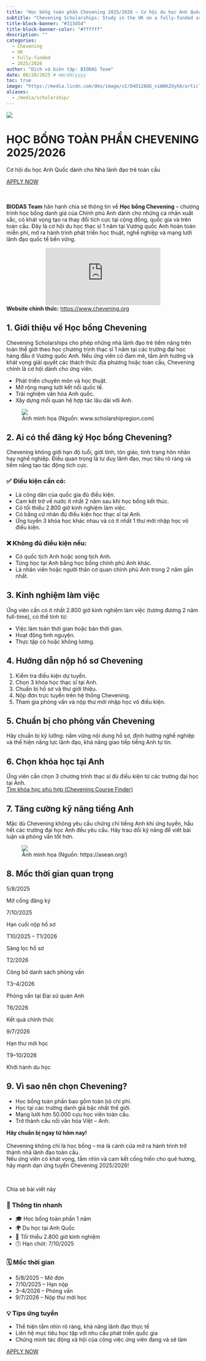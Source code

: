 ```yaml
---
title: "Học bổng toàn phần Chevening 2025/2026 – Cơ hội du học Anh Quốc dành cho Nhà lãnh đạo trẻ toàn cầu"
subtitle: "Chevening Scholarships: Study in the UK on a fully-funded scholarship with Chevening"
title-block-banner: "#313d5d"
title-block-banner-color: "#ffffff"
description: ""
categories:
  - Chevening
  - UK
  - Fully-funded
  - 2025/2026
author: "Dịch và biên tập: BIODAS Team"
date: 08/20/2025 # mm/dd/yyyy
toc: true
image: "https://media.licdn.com/dms/image/v2/D4D12AQG_niWAKZdyXA/article-cover_image-shrink_720_1280/article-cover_image-shrink_720_1280/0/1728640151097?e=2147483647&v=beta&t=I_Wj6WoF1NgpKq606-nJxFPrU4rYu969GZ1j617uWW8"
aliases: 
  - /media/scholarship/
---
```


![](https://alt.edu.vn/wp-content/uploads/2023/11/alt-feature-Chevening-Scholarship-1.jpg){fig-align="center" class="img-cover"}



```{=html}
<!-- Gắn file CSS -->
<link rel="stylesheet" href="section-scholarship-template.css">

<!-- Font Awesome CDN (hiển thị icon mạng xã hội) -->
<link rel="stylesheet" href="https://cdnjs.cloudflare.com/ajax/libs/font-awesome/6.5.0/css/all.min.css">


<body class="section-scholarship-template">

  <!-- ===== HERO ===== -->
  <div class="hero-banner">
    <div class="hero-content">
      <h1>HỌC BỔNG TOÀN PHẦN CHEVENING 2025/2026</h1>
      <p class="hero-subtitle">Cơ hội du học Anh Quốc dành cho Nhà lãnh đạo trẻ toàn cầu</p>
      
      <!-- Button with scholarship deadline -->
      <a 
        href="https://www.chevening.org/apply"
        target="_blank"
        class="apply-button"
        data-deadline="2025-11-07T23:59:00"
      >
        APPLY NOW
      </a>
    </div>
  </div>

  <!-- ===== CONTENT ===== -->
  <div class="layout">
    <div class="main-content">
      <br><br>
      <p><strong>BIODAS Team</strong> hân hạnh chia sẻ thông tin về <strong>Học bổng Chevening</strong> – chương trình học bổng danh giá của Chính phủ Anh dành cho những cá nhân xuất sắc, có khát vọng tạo ra thay đổi tích cực tại cộng đồng, quốc gia và trên toàn cầu. Đây là cơ hội du học thạc sĩ 1 năm tại Vương quốc Anh hoàn toàn miễn phí, mở ra hành trình phát triển học thuật, nghề nghiệp và mạng lưới lãnh đạo quốc tế bền vững.</p>

      <div style="text-align:center;">
        <iframe 
          src="https://www.youtube.com/embed/hHDTKvt4yIY?si=7aA_ddT_g6sWoywN"
          title="YouTube video player"
          style="width:auto; height:auto; aspect-ratio:16/9; border:0;"
          allow="accelerometer; autoplay; clipboard-write; encrypted-media; gyroscope; picture-in-picture; web-share"
          referrerpolicy="strict-origin-when-cross-origin"
          allowfullscreen>
        </iframe>
      </div>
      
      <strong>Website chính thức:</strong> <a href="https://www.chevening.org" target="_blank">https://www.chevening.org</a></p>

      <h2>1. Giới thiệu về Học bổng Chevening</h2>
      <p>Chevening Scholarships cho phép những nhà lãnh đạo trẻ tiềm năng trên toàn thế giới theo học chương trình thạc sĩ 1 năm tại các trường đại học hàng đầu ở Vương quốc Anh. Nếu ứng viên có đam mê, tầm ảnh hưởng và khát vọng giải quyết các thách thức địa phương hoặc toàn cầu, Chevening chính là cơ hội dành cho ứng viên.</p>

      <div class="highlight-box">
        <ul>
          <li>Phát triển chuyên môn và học thuật.</li>
          <li>Mở rộng mạng lưới kết nối quốc tế.</li>
          <li>Trải nghiệm văn hóa Anh quốc.</li>
          <li>Xây dựng mối quan hệ hợp tác lâu dài với Anh.</li>
        </ul>
      </div>

      <!-- Ảnh minh họa -->
      <figure>
        <div class="img-wrap">
          <img src="https://www.scholarshipregion.com/wp-content/uploads/elementor/thumbs/UK-Government-Chevening-Scholarships-qc0g3ibu1s0523zq02df7ib6anvlhihenpt574hz4w.jpg" class="img" />
        </div>
        <figcaption>
          Ảnh minh họa (Nguồn: www.scholarshipregion.com)
        </figcaption>
      </figure>

      <h2>2. Ai có thể đăng ký Học bổng Chevening?</h2>
      <p>Chevening không giới hạn độ tuổi, giới tính, tôn giáo, tình trạng hôn nhân hay nghề nghiệp. Điều quan trọng là tư duy lãnh đạo, mục tiêu rõ ràng và tiềm năng tạo tác động tích cực.</p>

      <h3>✅ Điều kiện cần có:</h3>
      <div class="highlight-box">
        <ul>
          <li>Là công dân của quốc gia đủ điều kiện.</li>
          <li>Cam kết trở về nước ít nhất 2 năm sau khi học bổng kết thúc.</li>
          <li>Có tối thiểu 2.800 giờ kinh nghiệm làm việc.</li>
          <li>Có bằng cử nhân đủ điều kiện học thạc sĩ tại Anh.</li>
          <li>Ứng tuyển 3 khóa học khác nhau và có ít nhất 1 thư mời nhập học vô điều kiện.</li>
        </ul>
      </div>

      <h3>❌ Không đủ điều kiện nếu:</h3>
      <div class="highlight-box">
        <ul>
          <li>Có quốc tịch Anh hoặc song tịch Anh.</li>
          <li>Từng học tại Anh bằng học bổng chính phủ Anh khác.</li>
          <li>Là nhân viên hoặc người thân cơ quan chính phủ Anh trong 2 năm gần nhất.</li>
        </ul>
      </div>

      <h2>3. Kinh nghiệm làm việc</h2>
      <p>Ứng viên cần có ít nhất 2.800 giờ kinh nghiệm làm việc (tương đương 2 năm full-time), có thể tính từ:</p>
      <div class="highlight-box">
        <ul>
          <li>Việc làm toàn thời gian hoặc bán thời gian.</li>
          <li>Hoạt động tình nguyện.</li>
          <li>Thực tập có hoặc không lương.</li>
        </ul>
      </div>

      <h2>4. Hướng dẫn nộp hồ sơ Chevening</h2>
      <div class="highlight-box">
        <ol>
          <li>Kiểm tra điều kiện dự tuyển.</li>
          <li>Chọn 3 khóa học thạc sĩ tại Anh.</li>
          <li>Chuẩn bị hồ sơ và thư giới thiệu.</li>
          <li>Nộp đơn trực tuyến trên hệ thống Chevening.</li>
          <li>Tham gia phỏng vấn và nộp thư mời nhập học vô điều kiện.</li>
        </ol>
      </div>

      <h2>5. Chuẩn bị cho phỏng vấn Chevening</h2>
      <p>Hãy chuẩn bị kỹ lưỡng: nắm vững nội dung hồ sơ, định hướng nghề nghiệp và thể hiện năng lực lãnh đạo, khả năng giao tiếp tiếng Anh tự tin.</p>

      <h2>6. Chọn khóa học tại Anh</h2>
      <p>Ứng viên cần chọn 3 chương trình thạc sĩ đủ điều kiện từ các trường đại học tại Anh.<br>
      <a href="https://www.chevening.org/scholarships/find-a-course/" target="_blank">Tìm khóa học phù hợp (Chevening Course Finder)</a></p>

      <h2>7. Tăng cường kỹ năng tiếng Anh</h2>
      <p>Mặc dù Chevening không yêu cầu chứng chỉ tiếng Anh khi ứng tuyển, hầu hết các trường đại học Anh đều yêu cầu. Hãy trau dồi kỹ năng để viết bài luận và phỏng vấn tốt hơn.</p>

      <!-- Ảnh minh họa -->
      <figure>
        <div class="img-wrap">
          <img src="https://asean.org/wp-content/uploads/elementor/thumbs/Chevening-pic1724738642-scaled-qt9q5iek65l9u60mnz6mswzdf7322vdce2z1lqj2iw.jpeg" class="img" />
        </div>
        <figcaption>
          Ảnh minh họa (Nguồn: https://asean.org/)
        </figcaption>
      </figure>

      <h2>8. Mốc thời gian quan trọng</h2>

      <div class="timeline-flow">
        <div class="timeline-item">
          <span class="timeline-date">5/8/2025</span>
          <p>Mở cổng đăng ký</p>
        </div>
        <div class="timeline-item">
          <span class="timeline-date">7/10/2025</span>
          <p>Hạn cuối nộp hồ sơ</p>
        </div>
        <div class="timeline-item">
          <span class="timeline-date">T10/2025 – T1/2026</span>
          <p>Sàng lọc hồ sơ</p>
        </div>
        <div class="timeline-item">
          <span class="timeline-date">T2/2026</span>
          <p>Công bố danh sách phỏng vấn</p>
        </div>
        <div class="timeline-item">
          <span class="timeline-date">T3–4/2026</span>
          <p>Phỏng vấn tại Đại sứ quán Anh</p>
        </div>
        <div class="timeline-item">
          <span class="timeline-date">T6/2026</span>
          <p>Kết quả chính thức</p>
        </div>
        <div class="timeline-item">
          <span class="timeline-date">9/7/2026</span>
          <p>Hạn thư mời học</p>
        </div>
        <div class="timeline-item">
          <span class="timeline-date">T9–10/2026</span>
          <p>Khởi hành du học</p>
        </div>
      </div>

      <h2>9. Vì sao nên chọn Chevening?</h2>
      <div class="highlight-box">
        <ul>
          <li>Học bổng toàn phần bao gồm toàn bộ chi phí.</li>
          <li>Học tại các trường danh giá bậc nhất thế giới.</li>
          <li>Mạng lưới hơn 50.000 cựu học viên toàn cầu.</li>
          <li>Trở thành cầu nối văn hóa Việt – Anh.</li>
        </ul>
      </div>

      <div class="final-note">
        <p><strong>Hãy chuẩn bị ngay từ hôm nay!</strong><br><br>
        Chevening không chỉ là học bổng – mà là cánh cửa mở ra hành trình trở thành nhà lãnh đạo toàn cầu.<br>
        Nếu ứng viên có khát vọng, tầm nhìn và cam kết cống hiến cho quê hương, hãy mạnh dạn ứng tuyển Chevening 2025/2026!</p>
      </div>
    
      <br>
      <!-- SOCIAL SHARE -->
      <div class="social-section">
        <p class="share-note">Chia sẻ bài viết này</p>
        <div class="social-share">
          <a href="https://www.facebook.com/sharer/sharer.php?u=https://www.biodas.net/media/scholarship/250820-chevening.html/" class="fb" title="Chia sẻ trên Facebook"><i class="fab fa-facebook-f"></i></a>
          <a href="https://twitter.com/intent/tweet?status=https://www.biodas.net/media/scholarship/250820-chevening.html/" class="x" title="Chia sẻ trên X / Twitter"><i class="fab fa-x-twitter"></i></a>
          <a href="https://www.linkedin.com/shareArticle?mini=true&url=https://biodas.net/media/scholarship/250820-chevening.html/" class="in" title="Chia sẻ trên LinkedIn"><i class="fab fa-linkedin-in"></i></a>
        </div>
      </div>

    </div>

    <!-- SIDEBAR -->
    <aside class="sidebar">
      <div class="quick-info">
        <h3>📘 Thông tin nhanh</h3>
        <ul>
          <li>🎓 Học bổng toàn phần 1 năm</li>
          <li>🌍 Du học tại Anh Quốc</li>
          <li>💼 Tối thiểu 2.800 giờ kinh nghiệm</li>
          <li>🕓 Hạn chót: 7/10/2025</li>
        </ul>
      </div>

      <div class="quick-info">
        <h3>🗓️ Mốc thời gian</h3>
        <ul>
          <li>5/8/2025 – Mở đơn</li>
          <li>7/10/2025 – Hạn nộp</li>
          <li>3–4/2026 – Phỏng vấn</li>
          <li>9/7/2026 – Nộp thư mời học</li>
        </ul>
      </div>

      <div class="quick-info">
        <h3>💡 Tips ứng tuyển</h3>
        <ul>
          <li>Thể hiện tầm nhìn rõ ràng, khả năng lãnh đạo thực tế</li>
          <li>Liên hệ mục tiêu học tập với nhu cầu phát triển quốc gia</li>
          <li>Chứng minh tác động xã hội của công việc ứng viên đang và sẽ làm</li>
        </ul>
      </div>

      <!-- Button with scholarship deadline -->
      <a 
        href="https://www.chevening.org/apply"
        target="_blank"
        class="apply-button"
        data-deadline="2025-11-07T23:59:00"
      >
        APPLY NOW
      </a>

    </aside>
  </div>

</body>

<!-- JS SCRIPT -->
<script src="section-scholarship-template.js"></script>


```
